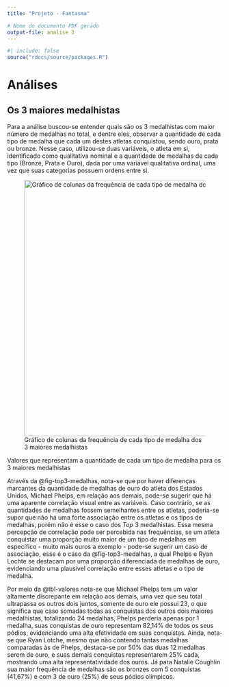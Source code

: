 ```yaml
---
title: "Projeto - Fantasma"

# Nome do documento PDF gerado
output-file: analise 3
---
```


```r
#| include: false
source("rdocs/source/packages.R")

```

# Análises

## Os 3 maiores medalhistas

Para a análise buscou-se entender quais são os 3 medalhistas com maior número de medalhas no total, e dentre eles, observar a quantidade de cada tipo de medalha que cada um destes atletas conquistou, sendo ouro, prata ou bronze. Nesse caso, utilizou-se duas variáveis, o atleta em si, identificado como qualitativa nominal e a quantidade de medalhas de cada tipo (Bronze, Prata e Ouro), dada por uma variável qualitativa ordinal, uma vez que suas categorias possuem ordens entre si.

![Gráfico de colunas da frequência de cada tipo de medalha dos 3 maiores medalhistas](colunas-bi-freq.png){#fig-top3-medalhas fig-align="center" width="158mm"}

::: {#tbl-valores layout-align="center" tbl-pos="H"}
\begin{tabular}{l | rrrr}
\toprule
\textbf{Atletas}          & \multicolumn{1}{l}{\textbf{Ouro}} & \multicolumn{1}{l}{\textbf{Prata}} & \multicolumn{1}{l}{\textbf{Bronze}} & \multicolumn{1}{l}{\textbf{Total}} \\ \midrule
Natalie Coughlin & 3                        & 4                         & 5                          & 12                                 \\
Michael Phelps   & 23                       & 3                         & 2                          & 28                                 \\
Ryan Lotche      & 6                        & 3                         & 3                          & 12                                 \\ \bottomrule
\end{tabular}

Valores que representam a quantidade de cada um tipo de medalha para os 3 maiores medalhistas
:::

Através da @fig-top3-medalhas, nota-se que por haver diferenças marcantes da quantidade de medalhas de ouro do atleta dos Estados Unidos, Michael Phelps, em relação aos demais, pode-se sugerir que há uma aparente correlação visual entre as variáveis. Caso contrário, se as quantidades de medalhas fossem semelhantes entre os atletas, poderia-se supor que não há uma forte associação entre os atletas e os tipos de medalhas, porém não é esse o caso dos *Top* 3 medalhistas. Essa mesma percepção de correlação pode ser percebida nas frequências, se um atleta conquistar uma proporção muito maior de um tipo de medalhas em específico - muito mais ouros a exemplo - pode-se sugerir um caso de associação, esse é o caso da @fig-top3-medalhas, a qual Phelps e Ryan Lochte se destacam por uma proporção diferenciada de medalhas de ouro, evidenciando uma plausível correlação entre esses atletas e o tipo de medalha.

Por meio da @tbl-valores nota-se que Michael Phelps tem um valor altamente discrepante em relação aos demais, uma vez que seu total ultrapassa os outros dois juntos, somente de ouro ele possui 23, o que significa que caso somadas todas as conquistas dos outros dois maiores medalhistas, totalizando 24 medalhas, Phelps perderia apenas por 1 medalha, suas conquistas de ouro representam 82,14% de todos os seus pódios, evidenciando uma alta efetividade em suas conquistas. Ainda, nota-se que Ryan Lotche, mesmo que não contendo tantas medalhas comparadas às de Phelps, destaca-se por 50% das duas 12 medalhas serem de ouro, e suas demais conquistas representarem 25% cada, mostrando uma alta representatividade dos ouros. Já para Natalie Coughlin sua maior frequência de medalhas são os bronzes com 5 conquistas (41,67%) e com 3 de ouro (25%) de seus pódios olímpicos.
